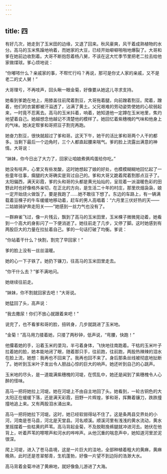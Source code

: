 ```yaml
---
---
---
```

title: 四
---




有好几次，她走到了玉米田的边缘，又退了回来。秋风豪爽，风干着成熟植物的水分。高马的玉米焦躁地响着，而她家的大豆，已经开始噼噼啪啪地爆裂了。大哥和爹在她前边收割着。大哥不断抱怨着杨八舅，不该在这大忙季节里把老二拉去给他家做煤球。爹心烦地说：

“你嘟哝什么？亲戚家的事，不帮忙行吗？再说，那可是你丈人家的亲戚，又不是老二的丈人舅！”

大哥理亏，不再吱声，回头瞅一眼金菊，好像要从她这儿寻求支持。

她看到爹跪在地上，用膝盖往前爬着割豆，大哥拖着腿，向前蹭着割豆。爬着，蹭着，他们的衣裳都被汗溻透了，沾满了黄土。父兄艰难的劳动姿势使她的心软弱起来，一时竟不忍离去。高马的玉米抖着，响着，她知道他一定蹲在玉米地里，焦灼地望着自己。她越想念他越记不清楚他的模样了。她回忆着紫穗槐的气味和他身上的气味。她决定帮爹和哥把豆子割完再跑。

她奋力割豆，很快就超过了爹和哥。这天下午，她干的活比爹和哥两个人干的都多。当剩下最后一个边角时，三个人都直起腰来喘气。爹的脸上流露出满意的神情。大哥说：

“妹妹，你今日出了大力了，回家让咱娘煮俩鸡蛋给你吃。”

她没有吱声，心里又有些发酸，这时她想起了娘的好处，也模模糊糊地回忆起了一些童年往事，瘸腿的大哥确实是背过自己的。爹和大哥又跪着爬着割那点豆子了。太阳偏西，满天彩霞，爹的头和哥的头都是黄光灿灿的，呈现着一派温暖色彩的田野此时也好像格外亲切，在正北的方向，是生活二十年的村庄，那里炊烟袅袅，娘一定开始烧火做饭了。要是我跑了……她不敢往下想了。东边的车路上，有一辆满载着豆棵子的牛车缓缓地移动着，赶车的男人高唱着：“六月里三伏好热的天——二姑娘骑驴奔走阳关——”她感到一丝力气也没有了。

一群麻雀飞过，像一片残云，飘到了高马的玉米田里，玉米棵子微微晃动着，她看到一个高大的身影闪了一下便消逝了。她往前走了几步，又停了脚。这时她感到有两股巨大的力量在拉扯着自己。爹的一句话打破了均衡。爹说：

“你站着干什么？快割，割完了早回家！”

爹的脸上没有一丝丝温暖。

她的心一下子铁了。她扔下镰刀，往高马的玉米田里走去。

“你干什么去？”爹不满地问。

她继续往前走。

“妹妹，你不割就回家去吧！”大哥说。

她猛回了头，高声说：

“我去撒尿！你们不放心就跟着来吧！”

说完了，也不看爹和哥的脸，扭转身，几步就跳进了玉米地。

“金菊！”高马用力搂着她，只搂了两秒钟，低声说，“弯腰，快跑！”

他攥着她的手，沿着玉米的垄沟，半弓着身体，飞快地往南跑着。干枯的玉米叶子拉着她的脸，她本能地闭了眼，随着那只手，往前跑，往前跑，两股热辣辣的泪水在脸上流，她想：我再也不回来了。我再也回不来了。身后那条丝线被彻底地扯断了。她听到玉米叶子发出令人胆战心惊的巨大的响声。她还听到自己的心跳声。

玉米地的尽头，是一道栽满紫穗槐的河堤，在慌乱中，她还是闻到了紫穗槐令人心醉的怪味。

高马一把将她拉上河堤。她在河堤上不由自主地回了头。她看到，一轮古铜色的大太阳正在缓缓下落，还是满天彩霞，田野一片辉煌，爹和哥，挥舞着镰刀，跌跌撞撞地追上来。又有两股泪水涌出来。

高马一把将她拉下河堤。这时，她已经软弱得站不住了。这是条两县交界处的小河，河南是苍马县，河北是天堂县。河名顺溪。顺溪河里有浅浅的黄水流动，黄水里摇摆着一些枯黄的芦苇。高马背起金菊，不及脱鞋挽裤腿就冲进河去。她伏在他背上，听着芦苇的嚓嚓声和河水的哗哗声。从他沉重的喘息声中，她知道河里淤泥很深。

爬上河堤，进入了苍马县境，这是一片巨大的洼地，全部种植着粗大的黄麻，黄麻晚熟，此时还是苍翠郁青，生机蓬勃，好像一片望不到边际的浩渺大水。

高马背着金菊冲进了黄麻地，就好像鱼儿游进了大海。